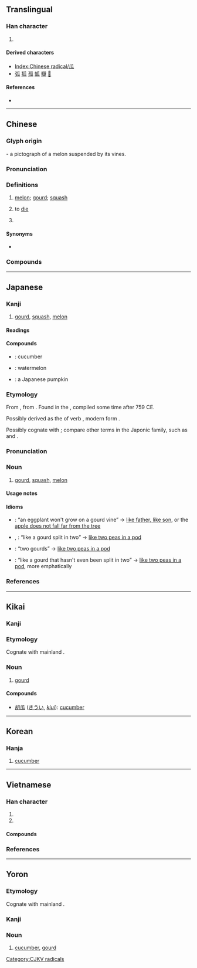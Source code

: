 {{also|爪}}
{{character info/new}}
==Translingual==
{{stroke order|type=animate}}

===Han character===
{{Han char|rn=97|rad=瓜|as=00|sn=5|snj=6|four=72230|canj=HVIO|ids=⿸𠂆⿰厶乀,⿻𤓰丶}}

# {{mul-kangxi radical-def}}

====Derived characters====
* [[Index:Chinese radical/瓜]]
* [[弧]] [[狐]] [[孤]] [[蛌]] [[瓣]] [[𩂡]]

====References====
* {{Han ref|kx=0746.010|dkj=21371|dj=1154.140|hdz=42654.010|uh=74DC|ud=29916|bh=A5CA|bd=42442}}

----

==Chinese==
{{zh-forms|alt=苽}}
{{zh-wp|zh:瓜|en:Melon|en:Gourd|en:Radical 97}}

===Glyph origin===
{{Han etym}}
{{liushu|p}} - a pictograph of a melon suspended by its vines.
===Pronunciation===
{{zh-pron
|m=guā
|m-s=gua1
|c=gwaa1
|c-t=
|g=
|h=pfs=kôa
|j=
|mb=guá
|md=guă
|mn=koe/koa
|mn_note=koe - vernacular, koa - literary
|mn-t=guê1
|w=1ko
|x=
|mc=y
|oc=y
|cat=n,c:v
}}

===Definitions===
{{zh-hanzi}}

# [[melon]]; [[gourd]]; [[squash]]
# {{lb|zh|Cantonese|slang|humorous}} to [[die]]
# {{surname|lang=zh}}

====Synonyms====
* {{sense|to die}}
{{zh-syn-saurus|死亡}}

===Compounds===
{{zh-der|白瓜|西瓜|瓜蒂|瓜分|瓜李之嫌|瓜連|瓜紐|瓜農|瓜皮帽|瓜剖豆分|瓜仁|瓜熟蒂落|瓜藤|瓜田李下|瓜條|瓜蔓|瓜子|瓜子臉|佛手瓜|南瓜|及瓜而代|呆瓜|傻瓜相機|傻瓜|刺瓜|地瓜簽|匏瓜|及瓜|哈密瓜|地若瓜分|倭瓜|一瓜一蒂|嗑瓜子|匏瓜空懸|尼加拉瓜|寒瓜|地瓜|厄瓜多|劉全進瓜|冬瓜|瓜代|瓜田之嫌|浮瓜避暑|番木瓜|瓜子殼|瓜果筵|稍瓜打驢|瓜瓞|滾瓜爛熟|東瓜茄子|破瓜|瓜瓞綿綿|打瓜子|瓜子金|瓜秧|打響瓜兒|水底納瓜|番瓜|瓜月|浮瓜沉李|有瓜葛|木瓜|沉李浮瓜|木瓜酵素|滾瓜溜圓|種瓜得瓜|瓜搭|故侯瓜|砍瓜切菜|矮冬瓜|瓜期|瓜蔓抄|澆瓜之惠|癩瓜|王瓜|甜瓜|甘瓜苦蒂|瓜葛之親|瓜葛|瓜祭|瓜瓤|瓜洲|瓜棚|瓜架|瓜果|瓜時|瓜字初分|瓜地馬拉|瓜分豆剖|瓜子仁|瓜科|灌瓜之義|投瓜|滾瓜兒|瓠瓜|洋香瓜|水裡納瓜|抱蔓摘瓜|瓟瓜|東陵瓜|李下瓜田|醉瓜|綿綿瓜瓞|黃瓜|絲瓜絡|金瓜|頂瓜皮|絲瓜|腦袋瓜|老王賣瓜|順藤摸瓜|豆剖瓜分|蒲瓜|苦瓜臉|腦瓜頂兒|腦袋瓜子|老醃瓜|菜瓜布|苦瓜|鯽瓜兒|馬鈴瓜|香瓜|醬瓜|花瓜|馬拿瓜|金瓜石|糖瓜|老倭瓜|越瓜|西瓜子兒|西瓜帽|花木瓜|菜瓜|阿空卡瓜|胡瓜|瓜州|南瓜燈|傑克南瓜燈}}

{{zh-cat|Intermediate|Death}}

----

==Japanese==

===Kanji===
{{ja-kanji|grade=|rs=瓜00}}

# [[gourd]], [[squash]], [[melon]]

====Readings====
{{ja-readings
|goon=け<くゑ
|kanon=か<くわ
|kun=うり-
}}

====Compounds====
{{der-top|Compounds}}
* {{ja-r|胡瓜|きゅうり}}: cucumber
* {{ja-r|西瓜|すいか}}: watermelon
* {{ja-r|南瓜|かぼちゃ}}: a Japanese pumpkin
{{der-bottom}}

===Etymology===
<div style="float:right;">
{{wikipedia|lang=ja}}
{{wikipedia|Gourd}}
{{wikipedia|Cucurbita|Squash}}
{{wikipedia|Melon}}
</div>
{{ja-kanjitab|yomi=k|うり}}

From {{inh|ja|ojp|-}}, from {{inh|ja|jpx-pro|*ori}}. Found in the ''{{w|Man'yōshū}}'', compiled some time after 759 CE.

Possibly derived as the {{m|ja|連用形|tr=ren'yōkei||continuative or stem form}} of verb {{m|ja|熟る|tr=uru||to ripen}}, modern form {{m|ja|熟れる|tr=ureru}}.

Possibly cognate with {{cog|ko|오이||cucumber}}; compare other terms in the Japonic family, such as {{cog|kzg|瓜|tr=ui}} and {{cog|yox|瓜|tr=ui}}.

===Pronunciation===
{{ja-pron|yomi=k|うり|acc=1|acc_ref=DJR}}

===Noun===
{{ja-noun|うり|ウリ}}

# [[gourd]], [[squash]], [[melon]]

====Usage notes====
{{U:ja:biology|ウリ}}

====Idioms====
{{der-top|Idioms}}
* {{ja-r|瓜の蔓には茄子はならぬ|うり の つる に は なすび は ならぬ}}: “an eggplant won't grow on a gourd vine” → [[like father, like son]], or the [[apple does not fall far from the tree]]
* {{ja-r|瓜を二つに割ったよう|うり を ふたつ に わった よう}}, {{ja-r|瓜を二つに割りたる如し|うり を ふたつ に わりたる ごとし}}: “like a gourd split in two” → [[like two peas in a pod]]
* {{ja-r|瓜二つ|うり ふたつ}}: “two gourds” → [[like two peas in a pod]]
* {{ja-r|瓜を二つに割らずそのまま|うり を ふたつ に わらず その まま}}: “like a gourd that hasn't even been split in two” → [[like two peas in a pod]], more emphatically
{{der-bottom}}

===References===
<references/>

----

==Kikai==
{{attention|kzg}}

===Kanji===
{{head|kzg|kanji|hiragana|うい|romaji|ui}}

===Etymology===
Cognate with mainland {{cog|ja|瓜|tr=uri||[[gourd]], [[squash]], [[melon]]}}.

===Noun===
{{head|kzg|noun|hiragana|うい|romaji|ui}}

# [[gourd]]

====Compounds====
{{top2}}
* [[胡瓜]] ([[きうい]], ''[[kiui]]''): [[cucumber]]
{{bottom}}

----

==Korean==

===Hanja===
{{ko-hanja|hangeul=[[과]]|eumhun=오이|rv=gwa|mr=kwa|y=kwa|ehrv=oi|ehmr=oi|ehy=oi}}

# [[cucumber]]

----

==Vietnamese==

===Han character===
{{vi-readings|rs=瓜00
|hanviet=qua-tdcndg;gdhn;bonet
|phienthiet=
|nom=qua-bonet;genibrel;taberd, dưa-tdcndg;btcn, co-tdcndg
}}

# {{han tu form of|qua|[[melon]]}}
# {{Nom form of|dưa|[[melon]]}}

====Compounds====
{{der3|vi
|{{vi-l|苦瓜|khổ qua}}
}}

===References===
<references/>

----

==Yoron==
{{attention|yox}}

===Etymology===
Cognate with mainland {{cog|ja|瓜|tr=uri||[[gourd]], [[squash]], [[melon]]}}.

===Kanji===
{{head|yox|kanji|hiragana|うい|romaji|ui}}

===Noun===
{{head|yox|noun|hiragana|うい|romaji|ui}}

# [[cucumber]], [[gourd]]

[[Category:CJKV radicals]]